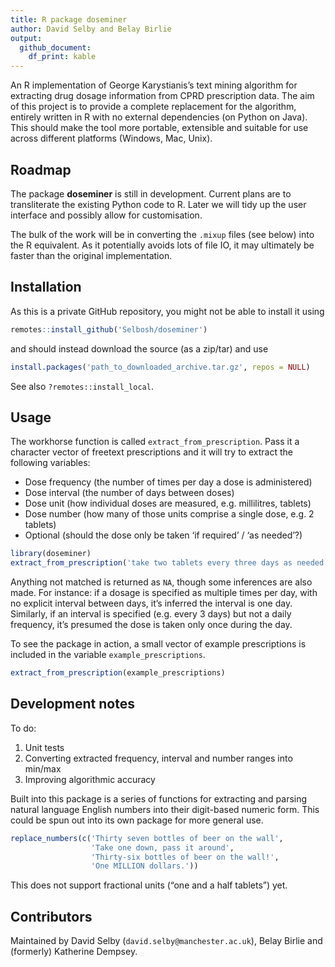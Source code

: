 ```yaml
---
title: R package doseminer
author: David Selby and Belay Birlie
output:
  github_document:
    df_print: kable
---
```


<!-- badges: start -->
<!-- badges: end -->

An R implementation of George Karystianis's text mining algorithm for extracting
drug dosage information from CPRD prescription data.
The aim of this project is to provide a complete replacement for the algorithm,
entirely written in R with no external dependencies (on Python on Java).
This should make the tool more portable, extensible and suitable for use across
different platforms (Windows, Mac, Unix).

## Roadmap

The package **doseminer** is still in development.
Current plans are to transliterate the existing Python code to R.
Later we will tidy up the user interface and possibly allow for customisation.

The bulk of the work will be in converting the `.mixup` files (see below) into the R equivalent. As it potentially avoids lots of file IO, it may ultimately be faster than the original implementation.

## Installation

As this is a private GitHub repository, you might not be able to install it
using
```r
remotes::install_github('Selbosh/doseminer')
```
and should instead download the source (as a zip/tar) and use
```r
install.packages('path_to_downloaded_archive.tar.gz', repos = NULL)
```
See also `?remotes::install_local`.

## Usage

The workhorse function is called `extract_from_prescription`.
Pass it a character vector of freetext prescriptions and it will try to extract
the following variables:

- Dose frequency (the number of times per day a dose is administered)
- Dose interval (the number of days between doses)
- Dose unit (how individual doses are measured, e.g. millilitres, tablets)
- Dose number (how many of those units comprise a single dose, e.g. 2 tablets)
- Optional (should the dose only be taken 'if required' / 'as needed'?)

```r
library(doseminer)
extract_from_prescription('take two tablets every three days as needed')
```

Anything not matched is returned as `NA`, though some inferences are also made.
For instance: if a dosage is specified as multiple times per day, with no
explicit interval between days, it's inferred the interval is one day.
Similarly, if an interval is specified (e.g. every 3 days) but not a daily
frequency, it's presumed the dose is taken only once during the day.

To see the package in action, a small vector of example prescriptions is
included in the variable `example_prescriptions`.

```r
extract_from_prescription(example_prescriptions)
```

## Development notes

To do:

1. Unit tests
2. Converting extracted frequency, interval and number ranges into min/max
3. Improving algorithmic accuracy

Built into this package is a series of functions for extracting and parsing
natural language English numbers into their digit-based numeric form. This
could be spun out into its own package for more general use.

```r
replace_numbers(c('Thirty seven bottles of beer on the wall',
                  'Take one down, pass it around',
                  'Thirty-six bottles of beer on the wall!',
                  'One MILLION dollars.'))
```

This does not support fractional units ("one and a half tablets") yet.

## Contributors

Maintained by David Selby (`david.selby@manchester.ac.uk`), Belay Birlie and
(formerly) Katherine Dempsey.
